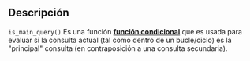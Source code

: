 ==Descripción==
<code>is_main_query()</code> Es una función [[Conditional Tags|'''función condicional''']] que es usada para evaluar si la consulta actual (tal como dentro de un bucle/ciclo) es la "principal" consulta (en contraposición a una consulta secundaria).